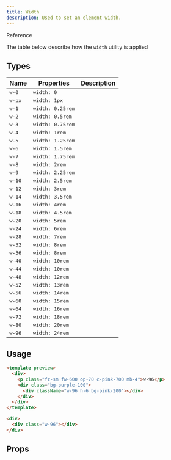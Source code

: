 ```yaml
---
title: Width
description: Used to set an element width.
---
```


<p className="tt-uppercase fw-700 fz-sm lts-md c-brand">
  Reference
</p>

The table below describe how the `width` utility is applied

## Types

<table className="table" data-size="sm">
  <thead>
    <tr>
      <th>Name</th>
      <th>Properties</th>
      <th>Description</th>
    </tr>
  </thead>
  <tbody>
    <tr>
      <td>
        <kbd className="c-secondary-600 dm-c-secondary-300">
          w-0
        </kbd>
      </td>
      <td>
        <kbd className="c-primary-400 dm-c-primary-200">
          width: 0
        </kbd>
      </td>
      <td>
        <span className="w-0 h-12 bg-primary-200"></span>
      </td>
    </tr>
    <tr>
      <td>
        <kbd className="c-secondary-600 dm-c-secondary-300">
          w-px
        </kbd>
      </td>
      <td>
        <kbd className="c-primary-400 dm-c-primary-200">
          width: 1px
        </kbd>
      </td>
      <td>
        <span className="d-block w-px h-6 bg-pink-200"></span>
      </td>
    </tr>
    <tr>
      <td>
        <kbd className="c-secondary-600 dm-c-secondary-300">
          w-1
        </kbd>
      </td>
      <td>
        <kbd className="c-primary-400 dm-c-primary-200">
          width: 0.25rem
        </kbd>
      </td>
      <td>
        <span className="d-block w-1 h-6 bg-pink-200"></span>
      </td>
    </tr>
    <tr>
      <td>
        <kbd className="c-secondary-600 dm-c-secondary-300">
          w-2
        </kbd>
      </td>
      <td>
        <kbd className="c-primary-400 dm-c-primary-200">
          width: 0.5rem
        </kbd>
      </td>
      <td>
        <span className="d-block w-2 h-6 bg-pink-200"></span>
      </td>
    </tr>
    <tr>
      <td>
        <kbd className="c-secondary-600 dm-c-secondary-300">
          w-3
        </kbd>
      </td>
      <td>
        <kbd className="c-primary-400 dm-c-primary-200">
          width: 0.75rem
        </kbd>
      </td>
      <td>
        <span className="d-block w-3 h-6 bg-pink-200"></span>
      </td>
    </tr>
    <tr>
      <td>
        <kbd className="c-secondary-600 dm-c-secondary-300">
          w-4
        </kbd>
      </td>
      <td>
        <kbd className="c-primary-400 dm-c-primary-200">
          width: 1rem
        </kbd>
      </td>
      <td>
        <span className="d-block w-4 h-6 bg-pink-200"></span>
      </td>
    </tr>
    <tr>
      <td>
        <kbd className="c-secondary-600 dm-c-secondary-300">
          w-5
        </kbd>
      </td>
      <td>
        <kbd className="c-primary-400 dm-c-primary-200">
          width: 1.25rem
        </kbd>
      </td>
      <td>
        <span className="d-block w-5 h-6 bg-pink-200"></span>
      </td>
    </tr>
    <tr>
      <td>
        <kbd className="c-secondary-600 dm-c-secondary-300">
          w-6
        </kbd>
      </td>
      <td>
        <kbd className="c-primary-400 dm-c-primary-200">
          width: 1.5rem
        </kbd>
      </td>
      <td>
        <span className="d-block w-6 h-6 bg-pink-200"></span>
      </td>
    </tr>
    <tr>
      <td>
        <kbd className="c-secondary-600 dm-c-secondary-300">
          w-7
        </kbd>
      </td>
      <td>
        <kbd className="c-primary-400 dm-c-primary-200">
          width: 1.75rem
        </kbd>
      </td>
      <td>
        <span className="d-block w-7 h-6 bg-pink-200"></span>
      </td>
    </tr>
    <tr>
      <td>
        <kbd className="c-secondary-600 dm-c-secondary-300">
          w-8
        </kbd>
      </td>
      <td>
        <kbd className="c-primary-400 dm-c-primary-200">
          width: 2rem
        </kbd>
      </td>
      <td>
        <span className="d-block w-8 h-6 bg-pink-200"></span>
      </td>
    </tr>
    <tr>
      <td>
        <kbd className="c-secondary-600 dm-c-secondary-300">
          w-9
        </kbd>
      </td>
      <td>
        <kbd className="c-primary-400 dm-c-primary-200">
          width: 2.25rem
        </kbd>
      </td>
      <td>
        <span className="d-block w-9 h-6 bg-pink-200"></span>
      </td>
    </tr>
    <tr>
      <td>
        <kbd className="c-secondary-600 dm-c-secondary-300">
          w-10
        </kbd>
      </td>
      <td>
        <kbd className="c-primary-400 dm-c-primary-200">
          width: 2.5rem
        </kbd>
      </td>
      <td>
        <span className="d-block w-10 h-6 bg-pink-200"></span>
      </td>
    </tr>
    <tr>
      <td>
        <kbd className="c-secondary-600 dm-c-secondary-300">
          w-12
        </kbd>
      </td>
      <td>
        <kbd className="c-primary-400 dm-c-primary-200">
          width: 3rem
        </kbd>
      </td>
      <td>
        <span className="d-block w-12 h-6 bg-pink-200"></span>
      </td>
    </tr>
    <tr>
      <td>
        <kbd className="c-secondary-600 dm-c-secondary-300">
          w-14
        </kbd>
      </td>
      <td>
        <kbd className="c-primary-400 dm-c-primary-200">
          width: 3.5rem
        </kbd>
      </td>
      <td>
        <span className="d-block w-14 h-6 bg-pink-200"></span>
      </td>
    </tr>
    <tr>
      <td>
        <kbd className="c-secondary-600 dm-c-secondary-300">
          w-16
        </kbd>
      </td>
      <td>
        <kbd className="c-primary-400 dm-c-primary-200">
          width: 4rem
        </kbd>
      </td>
      <td>
        <span className="d-block w-16 h-6 bg-pink-200"></span>
      </td>
    </tr>
    <tr>
      <td>
        <kbd className="c-secondary-600 dm-c-secondary-300">
          w-18
        </kbd>
      </td>
      <td>
        <kbd className="c-primary-400 dm-c-primary-200">
          width: 4.5rem
        </kbd>
      </td>
      <td>
        <span className="d-block w-18 h-6 bg-pink-200"></span>
      </td>
    </tr>
    <tr>
      <td>
        <kbd className="c-secondary-600 dm-c-secondary-300">
          w-20
        </kbd>
      </td>
      <td>
        <kbd className="c-primary-400 dm-c-primary-200">
          width: 5rem
        </kbd>
      </td>
      <td>
        <span className="d-block w-20 h-6 bg-pink-200"></span>
      </td>
    </tr>
    <tr>
      <td>
        <kbd className="c-secondary-600 dm-c-secondary-300">
          w-24
        </kbd>
      </td>
      <td>
        <kbd className="c-primary-400 dm-c-primary-200">
          width: 6rem
        </kbd>
      </td>
      <td>
        <span className="d-block w-24 h-6 bg-pink-200"></span>
      </td>
    </tr>
    <tr>
      <td>
        <kbd className="c-secondary-600 dm-c-secondary-300">
          w-28
        </kbd>
      </td>
      <td>
        <kbd className="c-primary-400 dm-c-primary-200">
          width: 7rem
        </kbd>
      </td>
      <td>
        <span className="d-block w-28 h-6 bg-pink-200"></span>
      </td>
    </tr>
    <tr>
      <td>
        <kbd className="c-secondary-600 dm-c-secondary-300">
          w-32
        </kbd>
      </td>
      <td>
        <kbd className="c-primary-400 dm-c-primary-200">
          width: 8rem
        </kbd>
      </td>
      <td>
        <span className="d-block w-32 h-6 bg-pink-200"></span>
      </td>
    </tr>
    <tr>
      <td>
        <kbd className="c-secondary-600 dm-c-secondary-300">
          w-36
        </kbd>
      </td>
      <td>
        <kbd className="c-primary-400 dm-c-primary-200">
          width: 8rem
        </kbd>
      </td>
      <td>
        <span className="d-block w-36 h-6 bg-pink-200"></span>
      </td>
    </tr>
    <tr>
      <td>
        <kbd className="c-secondary-600 dm-c-secondary-300">
          w-40
        </kbd>
      </td>
      <td>
        <kbd className="c-primary-400 dm-c-primary-200">
          width: 10rem
        </kbd>
      </td>
      <td>
        <span className="d-block w-40 h-6 bg-pink-200"></span>
      </td>
    </tr>
    <tr>
      <td>
        <kbd className="c-secondary-600 dm-c-secondary-300">
          w-44
        </kbd>
      </td>
      <td>
        <kbd className="c-primary-400 dm-c-primary-200">
          width: 10rem
        </kbd>
      </td>
      <td>
        <span className="d-block w-44 h-6 bg-pink-200"></span>
      </td>
    </tr>
    <tr>
      <td>
        <kbd className="c-secondary-600 dm-c-secondary-300">
          w-48
        </kbd>
      </td>
      <td>
        <kbd className="c-primary-400 dm-c-primary-200">
          width: 12rem
        </kbd>
      </td>
      <td>
        <span className="d-block w-48 h-6 bg-pink-200"></span>
      </td>
    </tr>
    <tr>
      <td>
        <kbd className="c-secondary-600 dm-c-secondary-300">
          w-52
        </kbd>
      </td>
      <td>
        <kbd className="c-primary-400 dm-c-primary-200">
          width: 13rem
        </kbd>
      </td>
      <td>
        <span className="d-block w-52 h-6 bg-pink-200"></span>
      </td>
    </tr>
    <tr>
      <td>
        <kbd className="c-secondary-600 dm-c-secondary-300">
          w-56
        </kbd>
      </td>
      <td>
        <kbd className="c-primary-400 dm-c-primary-200">
          width: 14rem
        </kbd>
      </td>
      <td>
        <span className="d-block w-56 h-6 bg-pink-200"></span>
      </td>
    </tr>
    <tr>
      <td>
        <kbd className="c-secondary-600 dm-c-secondary-300">
          w-60
        </kbd>
      </td>
      <td>
        <kbd className="c-primary-400 dm-c-primary-200">
          width: 15rem
        </kbd>
      </td>
      <td>
        <span className="d-block w-60 h-6 bg-pink-200"></span>
      </td>
    </tr>
    <tr>
      <td>
        <kbd className="c-secondary-600 dm-c-secondary-300">
          w-64
        </kbd>
      </td>
      <td>
        <kbd className="c-primary-400 dm-c-primary-200">
          width: 16rem
        </kbd>
      </td>
      <td>
        <span className="d-block w-64 h-6 bg-pink-200"></span>
      </td>
    </tr>
    <tr>
      <td>
        <kbd className="c-secondary-600 dm-c-secondary-300">
          w-72
        </kbd>
      </td>
      <td>
        <kbd className="c-primary-400 dm-c-primary-200">
          width: 18rem
        </kbd>
      </td>
      <td>
        <span className="d-block w-72 h-6 bg-pink-200"></span>
      </td>
    </tr>
    <tr>
      <td>
        <kbd className="c-secondary-600 dm-c-secondary-300">
          w-80
        </kbd>
      </td>
      <td>
        <kbd className="c-primary-400 dm-c-primary-200">
          width: 20rem
        </kbd>
      </td>
      <td>
        <span className="d-block w-80 h-6 bg-pink-200"></span>
      </td>
    </tr>
    <tr>
      <td>
        <kbd className="c-secondary-600 dm-c-secondary-300">
          w-96
        </kbd>
      </td>
      <td>
        <kbd className="c-primary-400 dm-c-primary-200">
          width: 24rem
        </kbd>
      </td>
      <td>
        <span className="d-block w-96 h-6 bg-pink-200"></span>
      </td>
    </tr>
  </tbody>
</table>

## Usage

```html rose
<template preview>
  <div>
    <p class="fz-sm fw-600 op-70 c-pink-700 mb-4">w-96</p>
    <div class="bg-purple-100">
      <div className="w-96 h-6 bg-pink-200"></div>
    </div>
  </div>
</template>

<div>
  <div class="w-96"></div>
</div>
```

## Props

<DocsTable
  name="sizings"
  keyname="width"
  type="props"
/>


